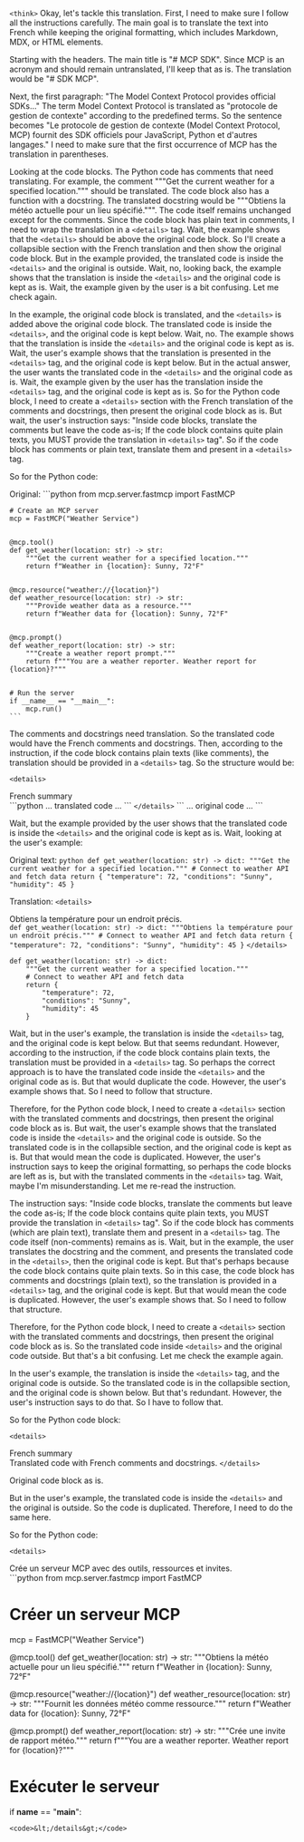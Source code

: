 
<code>&lt;think&gt;</code>
Okay, let's tackle this translation. First, I need to make sure I follow all the instructions carefully. The main goal is to translate the text into French while keeping the original formatting, which includes Markdown, MDX, or HTML elements. 

Starting with the headers. The main title is "# MCP SDK". Since MCP is an acronym and should remain untranslated, I'll keep that as is. The translation would be "# SDK MCP". 

Next, the first paragraph: "The Model Context Protocol provides official SDKs..." The term Model Context Protocol is translated as "protocole de gestion de contexte" according to the predefined terms. So the sentence becomes "Le protocole de gestion de contexte (Model Context Protocol, MCP) fournit des SDK officiels pour JavaScript, Python et d'autres langages." I need to make sure that the first occurrence of MCP has the translation in parentheses.

Looking at the code blocks. The Python code has comments that need translating. For example, the comment """Get the current weather for a specified location.""" should be translated. The code block also has a function with a docstring. The translated docstring would be """Obtiens la météo actuelle pour un lieu spécifié.""". The code itself remains unchanged except for the comments. Since the code block has plain text in comments, I need to wrap the translation in a <code>&lt;details&gt;</code> tag. Wait, the example shows that the <code>&lt;details&gt;</code> should be above the original code block. So I'll create a collapsible section with the French translation and then show the original code block. But in the example provided, the translated code is inside the <code>&lt;details&gt;</code> and the original is outside. Wait, no, looking back, the example shows that the translation is inside the <code>&lt;details&gt;</code> and the original code is kept as is. Wait, the example given by the user is a bit confusing. Let me check again.

In the example, the original code block is translated, and the <code>&lt;details&gt;</code> is added above the original code block. The translated code is inside the <code>&lt;details&gt;</code>, and the original code is kept below. Wait, no. The example shows that the translation is inside the <code>&lt;details&gt;</code> and the original code is kept as is. Wait, the user's example shows that the translation is presented in the <code>&lt;details&gt;</code> tag, and the original code is kept below. But in the actual answer, the user wants the translated code in the <code>&lt;details&gt;</code> and the original code as is. Wait, the example given by the user has the translation inside the <code>&lt;details&gt;</code> tag, and the original code is kept as is. So for the Python code block, I need to create a <code>&lt;details&gt;</code> section with the French translation of the comments and docstrings, then present the original code block as is. But wait, the user's instruction says: "Inside code blocks, translate the comments but leave the code as-is; If the code block contains quite plain texts, you MUST provide the translation in <code>&lt;details&gt;</code> tag". So if the code block has comments or plain text, translate them and present in a <code>&lt;details&gt;</code> tag. 

So for the Python code:

Original:
    ```python
    from mcp.server.fastmcp import FastMCP

    # Create an MCP server
    mcp = FastMCP("Weather Service")


    @mcp.tool()
    def get_weather(location: str) -> str:
        """Get the current weather for a specified location."""
        return f"Weather in {location}: Sunny, 72°F"


    @mcp.resource("weather://{location}")
    def weather_resource(location: str) -> str:
        """Provide weather data as a resource."""
        return f"Weather data for {location}: Sunny, 72°F"


    @mcp.prompt()
    def weather_report(location: str) -> str:
        """Create a weather report prompt."""
        return f"""You are a weather reporter. Weather report for {location}?"""


    # Run the server
    if __name__ == "__main__":
        mcp.run()
    ```

The comments and docstrings need translation. So the translated code would have the French comments and docstrings. Then, according to the instruction, if the code block contains plain texts (like comments), the translation should be provided in a <code>&lt;details&gt;</code> tag. So the structure would be:

<code>&lt;details&gt;</code>
<summary>French summary</summary>
```python
... translated code ...
```
<code>&lt;/details&gt;</code>
```
... original code ...
```

Wait, but the example provided by the user shows that the translated code is inside the <code>&lt;details&gt;</code> and the original code is kept as is. Wait, looking at the user's example:

Original text:
    ```python
    def get_weather(location: str) -> dict:
        """Get the current weather for a specified location."""
        # Connect to weather API and fetch data
        return {
            "temperature": 72,
            "conditions": "Sunny",
            "humidity": 45
        }
    ```

Translation:
<code>&lt;details&gt;</code>
    <summary>Obtiens la température pour un endroit précis.</summary>
    ```
    def get_weather(location: str) -> dict:
        """Obtiens la température pour un endroit précis."""
        # Connect to weather API and fetch data
        return {
            "temperature": 72,
            "conditions": "Sunny",
            "humidity": 45
        }
    ```
<code>&lt;/details&gt;</code>
```
def get_weather(location: str) -> dict:
    """Get the current weather for a specified location."""
    # Connect to weather API and fetch data
    return {
        "temperature": 72,
        "conditions": "Sunny",
        "humidity": 45
    }
```

Wait, but in the user's example, the translation is inside the <code>&lt;details&gt;</code> tag, and the original code is kept below. But that seems redundant. However, according to the instruction, if the code block contains plain texts, the translation must be provided in a <code>&lt;details&gt;</code> tag. So perhaps the correct approach is to have the translated code inside the <code>&lt;details&gt;</code> and the original code as is. But that would duplicate the code. However, the user's example shows that. So I need to follow that structure.

Therefore, for the Python code block, I need to create a <code>&lt;details&gt;</code> section with the translated comments and docstrings, then present the original code block as is. But wait, the user's example shows that the translated code is inside the <code>&lt;details&gt;</code> and the original code is outside. So the translated code is in the collapsible section, and the original code is kept as is. But that would mean the code is duplicated. However, the user's instruction says to keep the original formatting, so perhaps the code blocks are left as is, but with the translated comments in the <code>&lt;details&gt;</code> tag. Wait, maybe I'm misunderstanding. Let me re-read the instruction.

The instruction says: "Inside code blocks, translate the comments but leave the code as-is; If the code block contains quite plain texts, you MUST provide the translation in <code>&lt;details&gt;</code> tag". So if the code block has comments (which are plain text), translate them and present in a <code>&lt;details&gt;</code> tag. The code itself (non-comments) remains as is. Wait, but in the example, the user translates the docstring and the comment, and presents the translated code in the <code>&lt;details&gt;</code>, then the original code is kept. But that's perhaps because the code block contains quite plain texts. So in this case, the code block has comments and docstrings (plain text), so the translation is provided in a <code>&lt;details&gt;</code> tag, and the original code is kept. But that would mean the code is duplicated. However, the user's example shows that. So I need to follow that structure.

Therefore, for the Python code block, I need to create a <code>&lt;details&gt;</code> section with the translated comments and docstrings, then present the original code block as is. So the translated code inside <code>&lt;details&gt;</code> and the original code outside. But that's a bit confusing. Let me check the example again.

In the user's example, the translation is inside the <code>&lt;details&gt;</code> tag, and the original code is outside. So the translated code is in the collapsible section, and the original code is shown below. But that's redundant. However, the user's instruction says to do that. So I have to follow that.

So for the Python code block:

<code>&lt;details&gt;</code>
    <summary>French summary</summary>
    Translated code with French comments and docstrings.
<code>&lt;/details&gt;</code>

Original code block as is.

But in the user's example, the translated code is inside the <code>&lt;details&gt;</code> and the original is outside. So the code is duplicated. Therefore, I need to do the same here.

So for the Python code:

<code>&lt;details&gt;</code>
<summary>Crée un serveur MCP avec des outils, ressources et invites.</summary>
```python
from mcp.server.fastmcp import FastMCP

# Créer un serveur MCP
mcp = FastMCP("Weather Service")


@mcp.tool()
def get_weather(location: str) -> str:
    """Obtiens la météo actuelle pour un lieu spécifié."""
    return f"Weather in {location}: Sunny, 72°F"


@mcp.resource("weather://{location}")
def weather_resource(location: str) -> str:
    """Fournit les données météo comme ressource."""
    return f"Weather data for {location}: Sunny, 72°F"


@mcp.prompt()
def weather_report(location: str) -> str:
    """Crée une invite de rapport météo."""
    return f"""You are a weather reporter. Weather report for {location}?"""


# Exécuter le serveur
if __name__ == "__main__":
```
<code>&lt;/details&gt;</code>